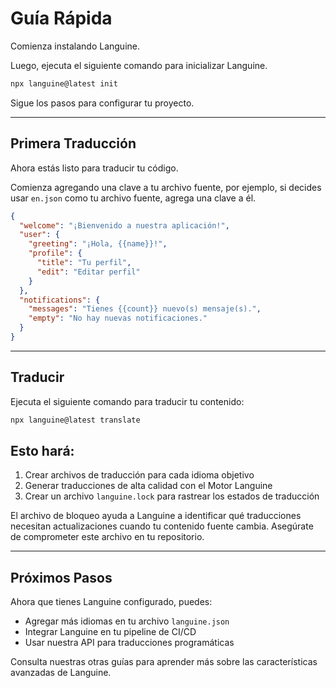 # Guía Rápida

Comienza instalando Languine.

Luego, ejecuta el siguiente comando para inicializar Languine.

```bash title="Terminal"
npx languine@latest init
```

Sigue los pasos para configurar tu proyecto.

---

## Primera Traducción

Ahora estás listo para traducir tu código.

Comienza agregando una clave a tu archivo fuente, por ejemplo, si decides usar `en.json` como tu archivo fuente, agrega una clave a él.

```json title="src/locales/en.json"
{
  "welcome": "¡Bienvenido a nuestra aplicación!",
  "user": {
    "greeting": "¡Hola, {{name}}!",
    "profile": {
      "title": "Tu perfil",
      "edit": "Editar perfil"
    }
  },
  "notifications": {
    "messages": "Tienes {{count}} nuevo(s) mensaje(s).",
    "empty": "No hay nuevas notificaciones."
  }
}

```

---

## Traducir

Ejecuta el siguiente comando para traducir tu contenido:

```bash title="Terminal"
npx languine@latest translate
```

## Esto hará:
1. Crear archivos de traducción para cada idioma objetivo
2. Generar traducciones de alta calidad con el Motor Languine
3. Crear un archivo `languine.lock` para rastrear los estados de traducción

El archivo de bloqueo ayuda a Languine a identificar qué traducciones necesitan actualizaciones cuando tu contenido fuente cambia. Asegúrate de comprometer este archivo en tu repositorio.

---

## Próximos Pasos

Ahora que tienes Languine configurado, puedes:
- Agregar más idiomas en tu archivo `languine.json`
- Integrar Languine en tu pipeline de CI/CD
- Usar nuestra API para traducciones programáticas

Consulta nuestras otras guías para aprender más sobre las características avanzadas de Languine.